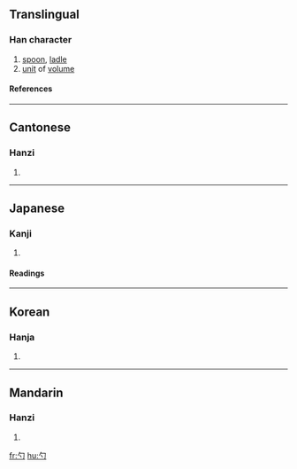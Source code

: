 ==Translingual==
===Han character===
{{Han char|rn=20|rad=勹|as=01|sn=3|four=2732<sub>0</sub>|canj=心戈 (PI), X心戈 (XPI)}}
# [[spoon]], [[ladle]]
# [[unit]] of [[volume]]
====References====
{{Han ref|kx=0150.190|dkj=02495|dj=0339.070|hdz=10254.140|uh=52FA|ud=21242|bh=A463|bd=42083}}
----
==Cantonese==
===Hanzi===
{{yue-hanzi|jyut=|y=cheuk3, jeuk3}}
# {{defn|Cantonese}}
----
==Japanese==
===Kanji===
{{ja-kanji|grade=|rs=勹01}}
# {{defn|Japanese}} 
====Readings====
{{ja-readings|on=[[しゃく]] (shaku)|kun=[[しゃく]] (shaku)}}
----
==Korean==
===Hanja===
{{ko-hanja|hangeul=작|rv=jak|mr=chak}}
# {{defn|Korean}}
----
==Mandarin==
===Hanzi===
{{cmn-hanzi|pin=[[sháo]] (shao2)|wg=shao<sup>2</sup>}}
# {{defn|Mandarin}}

[[fr:勺]]
[[hu:勺]]